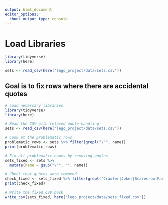 ```yaml
---
output: html_document
editor_options: 
  chunk_output_type: console
---
```

# Load Libraries
```r
library(tidyverse)
library(here)
```

```r
sets <- read_csv(here("lego_project/data/sets.csv"))
```

## Goal is to fix rows where there are accidental quotes
```r
# Load necessary libraries
library(tidyverse)
library(here)

# Read the CSV with relaxed quote handling
sets <- read_csv(here("lego_project/data/sets.csv"))

# Look at the problematic rows
problematic_rows <- sets %>% filter(grepl("\"", name))
print(problematic_rows)

# Fix all problematic names by removing quotes
sets_fixed <- sets %>% 
  mutate(name = gsub("\"", "", name))

# Check that quotes were removed
check_fixed <- sets_fixed %>% filter(grepl("Crawler|Joker|Scarecrow|Face|Bane|Vader|Woman", name))
print(check_fixed)

# Write the fixed CSV back
write_csv(sets_fixed, here("lego_project/data/sets_fixed.csv"))
```








